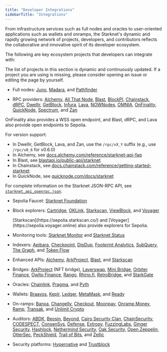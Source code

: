 ```yaml
---
title: "Developer Integrations"
sidebarTitle: "Integrations"
---
```


From infrastructure services such as full nodes and oracles to user-oriented applications such as wallets and onramps, the Starknet's dynamic and rapidly growing network of projects, developers, and contributors reflects the collaborative and innovative spirit of its developer ecosystem.

The following are key ecosystem projects that developers can integrate with:

<Warning>
The list of projects in this section is dynamic and continuously updated. If a project you are using is missing, please consider opening an issue or editing the page by yourself.
</Warning>

* Full nodes: [Juno](https://www.nethermind.io/juno), [Madara](https://github.com/madara-alliance/madara), and [Pathfinder](https://equilibrium.co/projects/pathfinder)

* RPC providers:
[Alchemy](http://www.alchemy.com/starknet),
[All That Node](https://www.allthatnode.com/starknet.dsrv),
[Blast](http://blastapi.io/public-api/starknet),
[BlockPI](http://blockpi.io/starknet),
[Chainstack](https://chainstack.com/build-better-with-starknet/),
[dRPC](https://drpc.org/chainlist/starknet),
[Dwellir](https://www.dwellir.com/),
[GetBlock](https://getblock.io/nodes/strk/),
[Infura](https://www.infura.io/networks/ethereum/starknet),
[Lava](https://www.lavanet.xyz/),
[NOWNodes](https://nownodes.io/starknet),
[OMNIA](https://omniatech.io/),
[OnFinality](https://onfinality.io/networks/starknet),
[QuickNode](https://www.quicknode.com/chains/strk),
[Spectrum](https://spectrumnodes.com/),
and [Zan](https://zan.top/home/node-service)

<Note>
OnFinality also provides a WSS open endpoint, and Blast, dRPC, and Lava also provide open endpoints to Sepolia.

For version support:

* In Dwellir, GetBlock, Lava, and Zan, use the `/rpc/vX_Y` suffix (e.g., use `/rpc/v0_6` for v0.6.0)
* In Alchemy, see [docs.alchemy.com/reference/starknet-api-faq](https://docs.alchemy.com/reference/starknet-api-faq#what-versions-of-starknet-api-are-supported)
* In Blast, see [blastapi.io/public-api/starknet](https://blastapi.io/public-api/starknet)
* In Chainstack, see [docs.chainstack.com/reference/getting-started-starknet](https://docs.chainstack.com/reference/getting-started-starknet#starknet-json-rpc-version-endpoints)
* In QuickNode, see [quicknode.com/docs/starknet](https://www.quicknode.com/docs/starknet#supporting-multiple-versions)

For complete information on the Starknet JSON-RPC API, see [`starknet_api_openrpc.json`](https://github.com/starkware-libs/starknet-specs/blob/master/api/starknet_api_openrpc.json).
</Note>

* Sepolia Faucet: [Starknet Foundation](https://faucet.starknet.io/)

* Block explorers: [Cartridge](https://explorer.cartridge.gg/), [OKLink](https://www.oklink.com/starknet), [Starkscan](https://starkscan.co), [ViewBlock](https://viewblock.io/starknet), and [Voyager](https://voyager.online)

  <Note>
    [Starkscan](https://sepolia.starkscan.co/) and [Voyager](https://sepolia.voyager.online) also provide explorers for Sepolia.
  </Note>

* Monitoring tools: [Starknet Monitor](https://www.starknet-monitor.com/) and [Starknet Status](https://status.starknet.io/)

* Indexers: [Apibara](https://www.apibara.com/), [Checkpoint](https://checkpoint.box/), [DipDup](https://dipdup.io/), [Footprint Analytics](https://www.footprint.network/), [SubQuery](https://subquery.network/), [The Graph](https://thegraph.com/), and [Token Flow](https://tokenflow.live/)

* Enhanced APIs: [Alchemy](https://docs.alchemy.com/reference/starknet-api-endpoints#nft-api), [ArkProject](https://www.arkproject.dev/products/nft-api), [Blast](https://docs.blastapi.io/blast-documentation/apis-documentation/builder-api/starknet), and [Starkscan](https://starkscan.co/api-info)

* Bridges: [ArkProject](https://bridge.arkproject.dev/) (NFT bridge), [Layerswap](https://layerswap.io/app), [Mini Bridge](https://minibridge.chaineye.tools/?src=ethereum\&dst=starknet), [Orbiter Finance](https://www.orbiter.finance/en?src_chain=1\&tgt_chain=SN_MAIN\&src_token=ETH), [Owlto Finance](https://owlto.finance/), [Rango](https://app.rango.exchange/bridge?fromBlockchain=ARBITRUM\&fromToken=ETH\&toBlockchain=STARKNET\&toToken=ETH—0x49d36570d4e46f48e99674bd3fcc84644ddd6b96f7c741b1562b82f9e004dc7), [Rhino.fi](https://app.rhino.fi/bridge?token=ETH\&chainOut=STARKNET\&chain=ETHEREUM), [RetroBridge](https://app.retrobridge.io/?tokenFrom=ETH), and [StarkGate](https://starkgate.starknet.io/bridge/deposit)

* Oracles: [Chainlink](https://docs.chain.link/data-feeds/starknet/), [Pragma](https://docs.pragma.build/starknet/), and [Pyth](https://docs.pyth.network/price-feeds/use-real-time-data/starknet/)

* Wallets: [Braavos](https://braavos.app/), [Keplr](https://www.keplr.app/), [Ledger](https://www.ledger.com/), [MetaMask](https://snaps.consensys.io/starknet), and [Ready](https://www.ready.co/ready-wallet)

* On-ramps: [Banxa](https://banxa.com/), [Changelly](https://changelly.com/), [Checkout](https://fun.xyz/), [Moonpay](https://www.moonpay.com/), [Onramp Money](https://onramp.money/), [Ramp](https://ramp.network/), [Transak](https://transak.com/), and [Unlimit Crypto](https://www.crypto.unlimit.com/)

* Auditors: [ABDK](https://www.abdk.consulting/), [Beosin](https://beosin.com/), [Beyond](https://beyondaudit.github.io/), [Cairo Security Clan](https://cairosecurityclan.com/), [ChainSecurity](https://chainsecurity.com/), [CODESPECT](https://codespect.net/), [ConsenSys](http://consensys.net/diligence), [Defense](https://thesis.co/defense), [Extropy](https://www.extropy.io/), [FuzzingLabs](https://fuzzinglabs.com/), [Ginger Security](https://gingersec.xyz/), [Hashlock](https://hashlock.com/), [Nethermind Security](https://www.nethermind.io/smart-contract-audits), [Oak Security](https://www.oaksecurity.io/), [Open Zeppelin](https://www.openzeppelin.com/), [OtterSec](https://osec.io/), [PeckShield](https://peckshield.com/), [Trail of Bits](http://www.trailofbits.com/), and [Zellic](https://www.zellic.io/)

* Security platforms: [Hypernative](https://www.hypernative.io/) and [Trustblock](https://trustblock.run/)